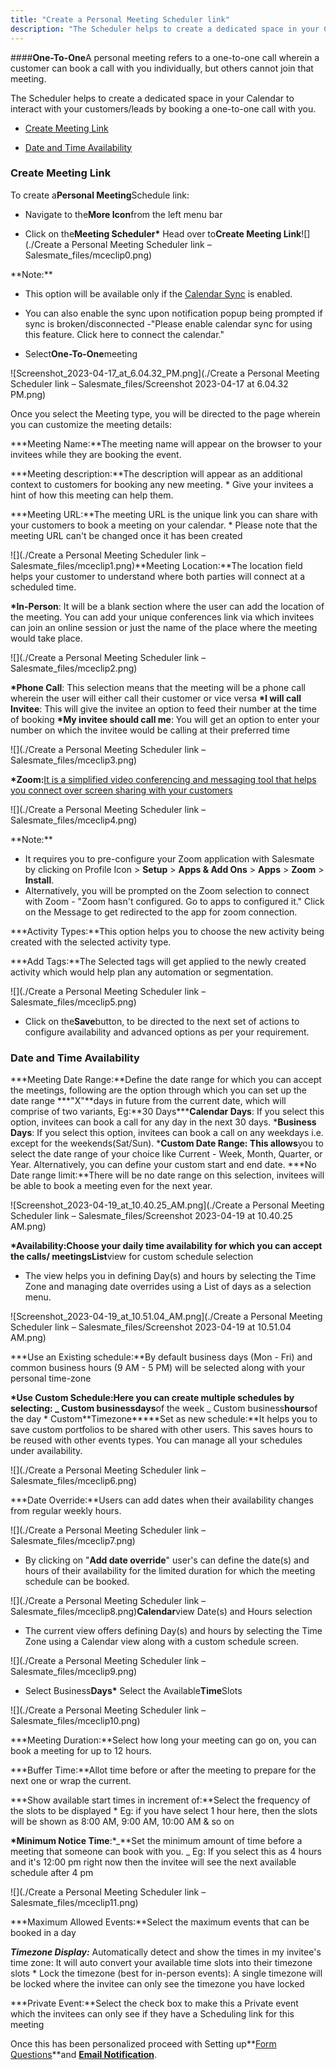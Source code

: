```yaml
---
title: "Create a Personal Meeting Scheduler link"
description: "The Scheduler helps to create a dedicated space in your Calendar to interact with your customers/leads by booking a one-to-one call with you."
---
```


####**One-To-One**A personal meeting refers to a one-to-one call wherein a customer can book a call with you individually, but others cannot join that meeting.

The Scheduler helps to create a dedicated space in your Calendar to interact with your customers/leads by booking a one-to-one call with you.

- [Create Meeting Link](https://support.salesmate.io/hc/en-us/articles/4405390538125#h_01HXBQ9E5RK069NWCJJNPBGRVQ)

- [Date and Time Availability](https://support.salesmate.io/hc/en-us/articles/4405390538125#h_01HXBR0NTT2B106KTVWWF5DKEB)

### Create Meeting Link

To create a**Personal Meeting**Schedule link:

- Navigate to the**More Icon**from the left menu bar

- Click on the**Meeting Scheduler\*** Head over to**Create Meeting Link**![](./Create a Personal Meeting Scheduler link – Salesmate_files/mceclip0.png)

<Note>
**Note:**

- This option will be available only if the [Calendar Sync](https://support.salesmate.io/hc/en-us/articles/4405390306189) is enabled.

- You can also enable the sync upon notification popup being prompted if sync is broken/disconnected -"Please enable calendar sync for using this feature. Click here to connect the calendar."

</Note>

- Select**One-To-One**meeting

![Screenshot_2023-04-17_at_6.04.32_PM.png](./Create a Personal Meeting Scheduler link – Salesmate_files/Screenshot 2023-04-17 at 6.04.32 PM.png)

Once you select the Meeting type, you will be directed to the page wherein you can customize the meeting details:

**\*Meeting Name:**The meeting name will appear on the browser to your invitees while they are booking the event.

**\*Meeting description:**The description will appear as an additional context to customers for booking any new meeting. \* Give your invitees a hint of how this meeting can help them.

**\*Meeting URL:**The meeting URL is the unique link you can share with your customers to book a meeting on your calendar. \* Please note that the meeting URL can't be changed once it has been created

![](./Create a Personal Meeting Scheduler link – Salesmate_files/mceclip1.png)**Meeting Location:**The location field helps your customer to understand where both parties will connect at a scheduled time.

**\*In-Person**: It will be a blank section where the user can add the location of the meeting. You can add your unique conferences link via which invitees can join an online session or just the name of the place where the meeting would take place.

![](./Create a Personal Meeting Scheduler link – Salesmate_files/mceclip2.png)

**\*Phone Call**: This selection means that the meeting will be a phone call wherein the user will either call their customer or vice versa
**\*I will call Invitee**: This will give the invitee an option to feed their number at the time of booking
**\*My invitee should call me**: You will get an option to enter your number on which the invitee would be calling at their preferred time

![](./Create a Personal Meeting Scheduler link – Salesmate_files/mceclip3.png)

**\*Zoom:**[It is a simplified video conferencing and messaging tool that helps you connect over screen sharing with your customers](https://support.salesmate.io/hc/en-us/articles/4406507771661)

![](./Create a Personal Meeting Scheduler link – Salesmate_files/mceclip4.png)

<Note>
**Note:**

- It requires you to pre-configure your Zoom application with Salesmate by clicking on Profile Icon > **Setup** > **Apps & Add Ons** > **Apps** > **Zoom** > **Install**.
- Alternatively, you will be prompted on the Zoom selection to connect with Zoom - "Zoom hasn't configured. Go to apps to configured it." Click on the Message to get redirected to the app for zoom connection.
</Note>

**\*Activity Types:**This option helps you to choose the new activity being created with the selected activity type.

**\*Add Tags:**The Selected tags will get applied to the newly created activity which would help plan any automation or segmentation.

![](./Create a Personal Meeting Scheduler link – Salesmate_files/mceclip5.png)

- Click on the**Save**button, to be directed to the next set of actions to configure availability and advanced options as per your requirement.

### Date and Time Availability

**\*Meeting Date Range:**Define the date range for which you can accept the meetings, following are the option through which you can set up the date range
**\*"X"**days in future from the current date, which will comprise of two variants, Eg:**30 Days\*\*\***Calendar Days**: If you select this option, invitees can book a call for any day in the next 30 days. \***Business Days**: If you select this option, invitees can book a call on any weekdays i.e. except for the weekends(Sat/Sun). \***Custom Date Range: This allows**you to select the date range of your choice like Current - Week, Month, Quarter, or Year. Alternatively, you can define your custom start and end date. \***No Date range limit:\*\*There will be no date range on this selection, invitees will be able to book a meeting even for the next year.

![Screenshot_2023-04-19_at_10.40.25_AM.png](./Create a Personal Meeting Scheduler link – Salesmate_files/Screenshot 2023-04-19 at 10.40.25 AM.png)

**\*Availability:**Choose your daily time availability for which you can accept the calls/ meetings**List**view for custom schedule selection

- The view helps you in defining Day(s) and hours by selecting the Time Zone and managing date overrides using a List of days as a selection menu.

![Screenshot_2023-04-19_at_10.51.04_AM.png](./Create a Personal Meeting Scheduler link – Salesmate_files/Screenshot 2023-04-19 at 10.51.04 AM.png)

**\*Use an Existing schedule:**By default business days (Mon - Fri) and common business hours (9 AM - 5 PM) will be selected along with your personal time-zone

**\*Use Custom Schedule:**Here you can create multiple schedules by selecting:
_ Custom business**days**of the week
_ Custom business**hours**of the day \* Custom**Timezone\*\*\***Set as new schedule:\*\*It helps you to save custom portfolios to be shared with other users. This saves hours to be reused with other events types. You can manage all your schedules under availability.

![](./Create a Personal Meeting Scheduler link – Salesmate_files/mceclip6.png)

**\*Date Override:**Users can add dates when their availability changes from regular weekly hours.

![](./Create a Personal Meeting Scheduler link – Salesmate_files/mceclip7.png)

- By clicking on "**Add date override**" user's can define the date(s) and hours of their availability for the limited duration for which the meeting schedule can be booked.

![](./Create a Personal Meeting Scheduler link – Salesmate_files/mceclip8.png)**Calendar**view Date(s) and Hours selection

- The current view offers defining Day(s) and hours by selecting the Time Zone using a Calendar view along with a custom schedule screen.

![](./Create a Personal Meeting Scheduler link – Salesmate_files/mceclip9.png)

- Select Business**Days\*** Select the Available**Time**Slots

![](./Create a Personal Meeting Scheduler link – Salesmate_files/mceclip10.png)

**\*Meeting Duration:**Select how long your meeting can go on, you can book a meeting for up to 12 hours.

**\*Buffer Time:**Allot time before or after the meeting to prepare for the next one or wrap the current.

**\*Show available start times in increment of:**Select the frequency of the slots to be displayed \* Eg: if you have select 1 hour here, then the slots will be shown as 8:00 AM, 9:00 AM, 10:00 AM & so on

**\*Minimum Notice Time**:\*_\*\*Set the minimum amount of time before a meeting that someone can book with you.
_ Eg: If you select this as 4 hours and it's 12:00 pm right now then the invitee will see the next available schedule after 4 pm

![](./Create a Personal Meeting Scheduler link – Salesmate_files/mceclip11.png)

**\*Maximum Allowed Events:**Select the maximum events that can be booked in a day

**_Timezone Display:_** Automatically detect and show the times in my invitee's time zone: It will auto convert your available time slots into their timezone slots \* Lock the timezone (best for in-person events): A single timezone will be locked where the invitee can only see the timezone you have locked

**\*Private Event:**Select the check box to make this a Private event which the invitees can only see if they have a Scheduling link for this meeting

Once this has been personalized proceed with Setting up**[Form Questions](https://support.salesmate.io/hc/en-us/articles/4405400576525)**and [**Email Notification**](https://support.salesmate.io/hc/en-us/articles/4405400597133).
